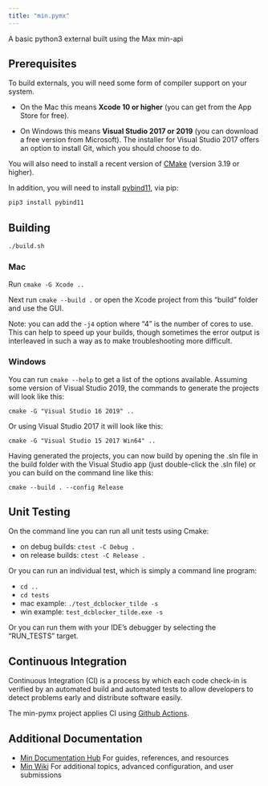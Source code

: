 ```yaml
---
title: "min.pymx"
---
```


A basic python3 external built using the Max min-api


## Prerequisites

To build externals, you will need some form of compiler support on your system. 

-  On the Mac this means **Xcode 10 or higher** (you can get from the App Store for free). 

- On Windows this means **Visual Studio 2017 or 2019**  (you can download a free version from Microsoft). The installer for Visual Studio 2017 offers an option to install Git, which you should choose to do.

You will also need to install a recent version of [CMake](https://cmake.org/download/) (version 3.19 or higher).

In addition, you will need to install [pybind11](https://pybind11.readthedocs.io/en/stable/index.html), via pip:

```sh
pip3 install pybind11

```

## Building

```bash
./build.sh
```

### Mac

Run `cmake -G Xcode ..`

Next run `cmake --build .` or open the Xcode project from this "build" folder and use the GUI.

Note: you can add the `-j4` option where "4" is the number of cores to use.  This can help to speed up your builds, though sometimes the error output is interleaved in such a way as to make troubleshooting more difficult.

### Windows

You can run `cmake --help` to get a list of the options available.  Assuming some version of Visual Studio 2019, the commands to generate the projects will look like this: 

`cmake -G "Visual Studio 16 2019" ..`

Or using Visual Studio 2017 it will look like this:

`cmake -G "Visual Studio 15 2017 Win64" ..`

Having generated the projects, you can now build by opening the .sln file in the build folder with the Visual Studio app (just double-click the .sln file) or you can build on the command line like this:

`cmake --build . --config Release`



## Unit Testing

On the command line you can run all unit tests using Cmake:

* on debug builds: `ctest -C Debug .`
* on release builds: `ctest -C Release .`

Or you can run an individual test, which is simply a command line program:

* `cd ..`
* `cd tests`
* mac example: `./test_dcblocker_tilde -s`
* win example: `test_dcblocker_tilde.exe -s`

Or you can run them with your IDE's debugger by selecting the "RUN_TESTS" target.


## Continuous Integration

Continuous Integration (CI) is a process by which each code check-in is verified by an automated build and automated tests to allow developers to detect problems early and distribute software easily.

The min-pymx project applies CI using [Github Actions](https://docs.github.com/en/actions).


## Additional Documentation

* [Min Documentation Hub](http://cycling74.github.io/min-devkit/) For guides, references, and resources
* [Min Wiki](https://github.com/Cycling74/min-devkit/wiki) For additional topics, advanced configuration, and user submissions


